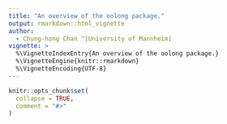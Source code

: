 ```yaml
---
title: "An overview of the oolong package."
output: rmarkdown::html_vignette
author:
  - Chung-hong Chan ^[University of Mannheim]
vignette: >
  %\VignetteIndexEntry{An overview of the oolong package.}
  %\VignetteEngine{knitr::rmarkdown}
  %\VignetteEncoding{UTF-8}
---
```


```r
knitr::opts_chunk$set(
  collapse = TRUE,
  comment = "#>"
)
```

